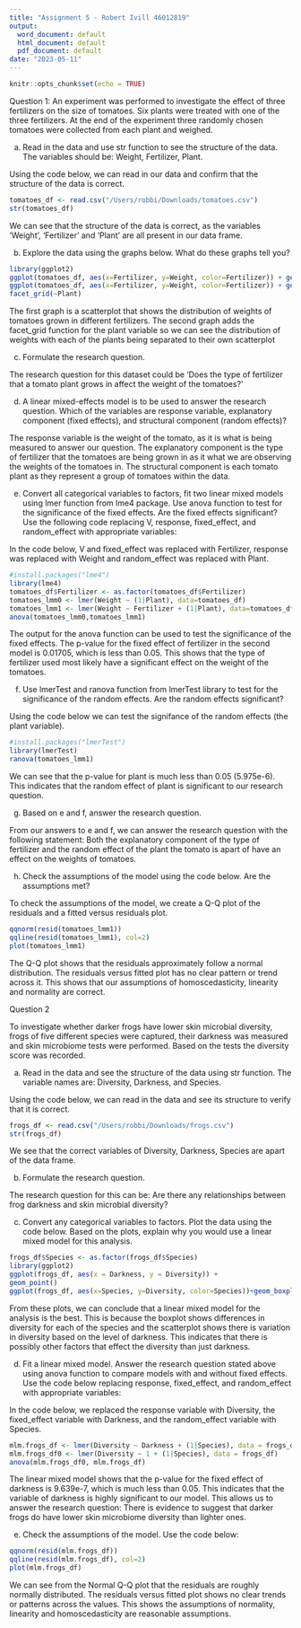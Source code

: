 ```yaml
---
title: "Assignment 5 - Robert Ivill 46012819"
output:
  word_document: default
  html_document: default
  pdf_document: default
date: "2023-05-11"
---
```


```r
knitr::opts_chunk$set(echo = TRUE)
```

Question 1:
An experiment was performed to investigate the effect of three fertilizers on the size of tomatoes. Six plants
were treated with one of the three fertilizers. At the end of the experiment three randomly chosen tomatoes
were collected from each plant and weighed.

a. Read in the data and use str function to see the structure of the data. The variables should be: Weight,
Fertilizer, Plant.

Using the code below, we can read in our data and confirm that the structure of the data is correct.
```r
tomatoes_df <- read.csv("/Users/robbi/Downloads/tomatoes.csv")
str(tomatoes_df)
```
We can see that the structure of the data is correct, as the variables 'Weight', 
'Fertilizer' and 'Plant' are all present in our data frame.

b. Explore the data using the graphs below. What do these graphs tell you?

```r
library(ggplot2)
ggplot(tomatoes_df, aes(x=Fertilizer, y=Weight, color=Fertilizer)) + geom_point()
ggplot(tomatoes_df, aes(x=Fertilizer, y=Weight, color=Fertilizer)) + geom_point() +
facet_grid(~Plant)
```
The first graph is a scatterplot that shows the distribution of weights of tomatoes grown in different fertilizers.
The second graph adds the facet_grid function for the plant variable so we can see the distribution of weights with each of the plants being separated to their own scatterplot

c. Formulate the research question.

The research question for this dataset could be 'Does the type of fertilizer that a tomato plant grows in affect the weight of the tomatoes?'

d. A linear mixed-effects model is to be used to answer the research question. Which of the variables are
response variable, explanatory component (fixed effects), and structural component (random effects)?

The response variable is the weight of the tomato, as it is what is being measured to answer our question. The explanatory component is the type of fertilizer that the tomatoes are being grown in as it what we are observing the weights of the tomatoes in. The structural component is each tomato plant as they represent a group of tomatoes within the data.

e. Convert all categorical variables to factors, fit two linear mixed models using lmer function from lme4
package. Use anova function to test for the significance of the fixed effects. Are the fixed effects
significant? Use the following code replacing V, response, fixed_effect, and random_effect with
appropriate variables:

In the code below, V and fixed_effect was replaced with Fertilizer, response was replaced with Weight and random_effect was replaced with Plant.

```r
#install.packages("lme4")
library(lme4)
tomatoes_df$Fertilizer <- as.factor(tomatoes_df$Fertilizer)
tomatoes_lmm0 <- lmer(Weight ~ (1|Plant), data=tomatoes_df)
tomatoes_lmm1 <- lmer(Weight ~ Fertilizer + (1|Plant), data=tomatoes_df)
anova(tomatoes_lmm0,tomatoes_lmm1)
```
The output for the anova function can be used to test the significance of the fixed effects. The p-value for the fixed effect of fertilizer in the second model is 0.01705, which is less than 0.05. This shows that the type of fertilizer used most likely have a significant effect on the weight of the tomatoes.

f. Use lmerTest and ranova function from lmerTest library to test for the significance of the random
effects. Are the random effects significant?

Using the code below we can test the signifance of the random effects (the plant variable).
```r
#install.packages("lmerTest")
library(lmerTest)
ranova(tomatoes_lmm1)
```
We can see that the p-value for plant is much less than 0.05 (5.975e-6). This indicates that the random effect of plant is significant to our research question.

g. Based on e and f, answer the research question.

From our answers to e and f, we can answer the research question with the following statement: Both the explanatory component of the type of fertilizer and the random effect of the plant the tomato is apart of have an effect on the weights of tomatoes.

h. Check the assumptions of the model using the code below. Are the assumptions met?

To check the assumptions of the model, we create a Q-Q plot of the residuals and a fitted versus residuals plot.
```r
qqnorm(resid(tomatoes_lmm1))
qqline(resid(tomatoes_lmm1), col=2)
plot(tomatoes_lmm1)
```
The Q-Q plot shows that the residuals approximately follow a normal distribution. The residuals versus fitted plot has no clear pattern or trend across it. This shows that our assumptions of homoscedasticity, linearity and normality are correct.

Question 2

To investigate whether darker frogs have lower skin microbial diversity, frogs of five different species were
captured, their darkness was measured and skin microbiome tests were performed. Based on the tests the
diversity score was recorded.

a. Read in the data and see the structure of the data using str function. The variable names are: Diversity,
Darkness, and Species.

Using the code below, we can read in the data and see its structure to verify that it is correct.
```r
frogs_df <- read.csv("/Users/robbi/Downloads/frogs.csv")
str(frogs_df)
```
We see that the correct variables of Diversity, Darkness, Species are apart of the data frame.

b. Formulate the research question.

The research question for this can be: Are there any relationships between frog darkness and skin microbial diversity?

c. Convert any categorical variables to factors. Plot the data using the code below. Based on the plots,
explain why you would use a linear mixed model for this analysis.

``` r
frogs_df$Species <- as.factor(frogs_df$Species)
library(ggplot2)
ggplot(frogs_df, aes(x = Darkness, y = Diversity)) +
geom_point()
ggplot(frogs_df, aes(x=Species, y=Diversity, color=Species))+geom_boxplot()
```
From these plots, we can conclude that a linear mixed model for the analysis is the best. This is because the boxplot shows differences in diversity for each of the species and the scatterplot shows there is variation in diversity based on the level of darkness. This indicates that there is possibly other factors that effect the diversity than just darkness.

d. Fit a linear mixed model. Answer the research question stated above using anova function to compare
models with and without fixed effects. Use the code below replacing response, fixed_effect, and
random_effect with appropriate variables:

In the code below, we replaced the response variable with Diversity, the fixed_effect variable with Darkness, and the random_effect variable with Species.
```r
mlm.frogs_df <- lmer(Diversity ~ Darkness + (1|Species), data = frogs_df)
mlm.frogs_df0 <- lmer(Diversity ~ 1 + (1|Species), data = frogs_df)
anova(mlm.frogs_df0, mlm.frogs_df)
```
The linear mixed model shows that the p-value for the fixed effect of darkness is 9.639e-7, which is much less than 0.05. This indicates that the variable of darkness is highly significant to our model. This allows us to answer the research question: There is evidence to suggest that darker frogs do have lower skin microbiome diversity than lighter ones.

e. Check the assumptions of the model. Use the code below:

``` r
qqnorm(resid(mlm.frogs_df))
qqline(resid(mlm.frogs_df), col=2)
plot(mlm.frogs_df)
```
We can see from the Normal Q-Q plot that the residuals are roughly normally distributed. The residuals versus fitted plot shows no clear trends or patterns across the values. This shows the assumptions of normality, linearity and homoscedasticity are reasonable assumptions.

